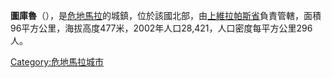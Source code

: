 '''圖庫魯'''（{{lang-es|Tucurú}}），是[[危地馬拉|危地馬拉]]的城鎮，位於該國北部，由[[上維拉帕斯省|上維拉帕斯省]]負責管轄，面積96平方公里，海拔高度477米，2002年人口28,421，人口密度每平方公里296人。

{{coord|15|18|N|90|04|W|display=title|region:GT_type:city_source:GNS-enwiki}}

{{Guatemala-geo-stub}}
[[Category:危地馬拉城市|Category:危地馬拉城市]]